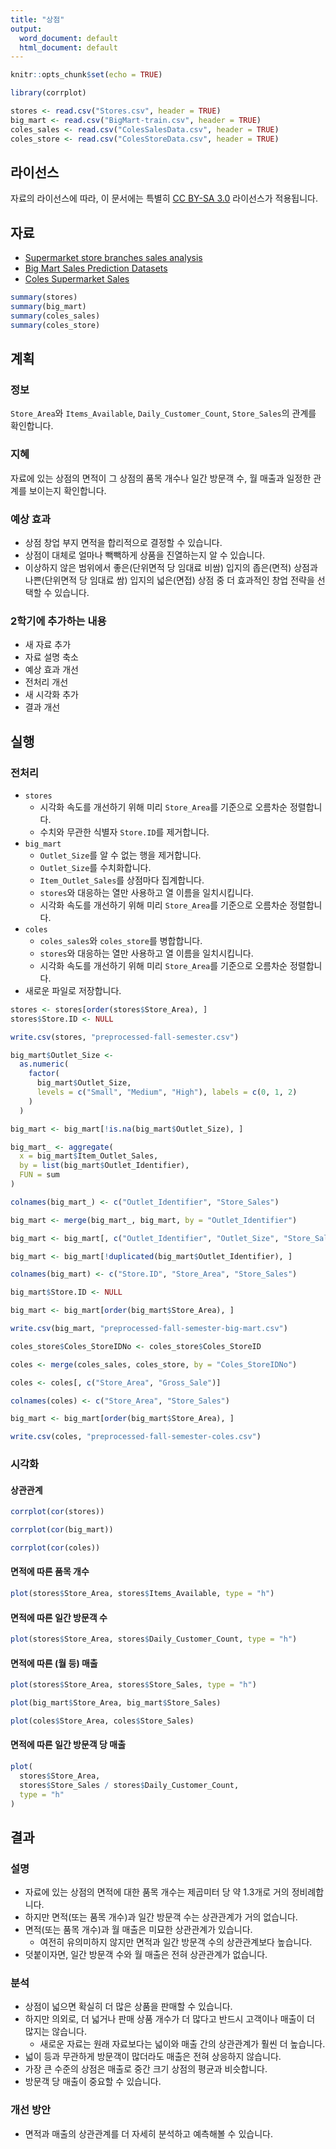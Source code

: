 ```yaml
---
title: "상점"
output:
  word_document: default
  html_document: default
---
```


```r
knitr::opts_chunk$set(echo = TRUE)

library(corrplot)

stores <- read.csv("Stores.csv", header = TRUE)
big_mart <- read.csv("BigMart-train.csv", header = TRUE)
coles_sales <- read.csv("ColesSalesData.csv", header = TRUE)
coles_store <- read.csv("ColesStoreData.csv", header = TRUE)
```

## 라이선스

자료의 라이선스에 따라, 이 문서에는 특별히 [CC BY-SA 3.0](https://creativecommons.org/licenses/by-sa/3.0/) 라이선스가 적용됩니다.

## 자료

* [Supermarket store branches sales analysis](https://www.kaggle.com/datasets/surajjha101/stores-area-and-sales-data)
* [Big Mart Sales Prediction Datasets](https://www.kaggle.com/datasets/shivan118/big-mart-sales-prediction-datasets)
* [Coles Supermarket Sales](https://www.kaggle.com/datasets/ankitab18/coles-supermarket-sales)

```r
summary(stores)
summary(big_mart)
summary(coles_sales)
summary(coles_store)
```

## 계획

### 정보

`Store_Area`와 `Items_Available`, `Daily_Customer_Count`, `Store_Sales`의 관계를 확인합니다.

### 지혜

자료에 있는 상점의 면적이 그 상점의 품목 개수나 일간 방문객 수, 월 매출과 일정한 관계를 보이는지 확인합니다.

### 예상 효과

- 상점 창업 부지 면적을 합리적으로 결정할 수 있습니다.
- 상점이 대체로 얼마나 빽빽하게 상품을 진열하는지 알 수 있습니다.
- 이상하지 않은 범위에서 좋은(단위면적 당 임대료 비쌈) 입지의 좁은(면적) 상점과 나쁜(단위면적 당 임대료 쌈) 입지의 넓은(면접) 상점 중 더 효과적인 창업 전략을 선택할 수 있습니다.

### 2학기에 추가하는 내용

- 새 자료 추가
- 자료 설명 축소
- 예상 효과 개선
- 전처리 개선
- 새 시각화 추가
- 결과 개선

## 실행

### 전처리

- `stores`
  - 시각화 속도를 개선하기 위해 미리 `Store_Area`를 기준으로 오름차순 정렬합니다.
  - 수치와 무관한 식별자 `Store.ID`를 제거합니다.
- `big_mart`
  - `Outlet_Size`를 알 수 없는 행을 제거합니다.
  - `Outlet_Size`를 수치화합니다.
  - `Item_Outlet_Sales`를 상점마다 집계합니다.
  - `stores`와 대응하는 열만 사용하고 열 이름을 일치시킵니다.
  - 시각화 속도를 개선하기 위해 미리 `Store_Area`를 기준으로 오름차순 정렬합니다.
- `coles`
  - `coles_sales`와 `coles_store`를 병합합니다.
  - `stores`와 대응하는 열만 사용하고 열 이름을 일치시킵니다.
  - 시각화 속도를 개선하기 위해 미리 `Store_Area`를 기준으로 오름차순 정렬합니다.
- 새로운 파일로 저장합니다.

```r
stores <- stores[order(stores$Store_Area), ]
stores$Store.ID <- NULL

write.csv(stores, "preprocessed-fall-semester.csv")

big_mart$Outlet_Size <-
  as.numeric(
    factor(
      big_mart$Outlet_Size,
      levels = c("Small", "Medium", "High"), labels = c(0, 1, 2)
    )
  )

big_mart <- big_mart[!is.na(big_mart$Outlet_Size), ]

big_mart_ <- aggregate(
  x = big_mart$Item_Outlet_Sales,
  by = list(big_mart$Outlet_Identifier),
  FUN = sum
)

colnames(big_mart_) <- c("Outlet_Identifier", "Store_Sales")

big_mart <- merge(big_mart_, big_mart, by = "Outlet_Identifier")

big_mart <- big_mart[, c("Outlet_Identifier", "Outlet_Size", "Store_Sales")]

big_mart <- big_mart[!duplicated(big_mart$Outlet_Identifier), ]

colnames(big_mart) <- c("Store.ID", "Store_Area", "Store_Sales")

big_mart$Store.ID <- NULL

big_mart <- big_mart[order(big_mart$Store_Area), ]

write.csv(big_mart, "preprocessed-fall-semester-big-mart.csv")

coles_store$Coles_StoreIDNo <- coles_store$Coles_StoreID

coles <- merge(coles_sales, coles_store, by = "Coles_StoreIDNo")

coles <- coles[, c("Store_Area", "Gross_Sale")]

colnames(coles) <- c("Store_Area", "Store_Sales")

big_mart <- big_mart[order(big_mart$Store_Area), ]

write.csv(coles, "preprocessed-fall-semester-coles.csv")
```

### 시각화

#### 상관관계

```r
corrplot(cor(stores))

corrplot(cor(big_mart))

corrplot(cor(coles))
```

#### 면적에 따른 품목 개수

```r
plot(stores$Store_Area, stores$Items_Available, type = "h")
```

#### 면적에 따른 일간 방문객 수

```r
plot(stores$Store_Area, stores$Daily_Customer_Count, type = "h")
```

#### 면적에 따른 (월 등) 매출

```r
plot(stores$Store_Area, stores$Store_Sales, type = "h")

plot(big_mart$Store_Area, big_mart$Store_Sales)

plot(coles$Store_Area, coles$Store_Sales)
```

#### 면적에 따른 일간 방문객 당 매출

```r
plot(
  stores$Store_Area,
  stores$Store_Sales / stores$Daily_Customer_Count,
  type = "h"
)
```

## 결과

### 설명

* 자료에 있는 상점의 면적에 대한 품목 개수는 제곱미터 당 약 1.3개로 거의 정비례합니다.
* 하지만 면적(또는 품목 개수)과 일간 방문객 수는 상관관계가 거의 없습니다.
* 면적(또는 품목 개수)과 월 매출은 미묘한 상관관계가 있습니다.
  * 여전히 유의미하지 않지만 면적과 일간 방문객 수의 상관관계보다 높습니다.
* 덧붙이자면, 일간 방문객 수와 월 매출은 전혀 상관관계가 없습니다.

### 분석

* 상점이 넓으면 확실히 더 많은 상품을 판매할 수 있습니다.
* 하지만 의외로, 더 넓거나 판매 상품 개수가 더 많다고 반드시 고객이나 매출이 더 많지는 않습니다.
  * 새로운 자료는 원래 자료보다는 넓이와 매출 간의 상관관계가 훨씬 더 높습니다.
* 넓이 등과 무관하게 방문객이 많더라도 매출은 전혀 상응하지 않습니다.
* 가장 큰 수준의 상점은 매출로 중간 크기 상점의 평균과 비슷합니다.
* 방문객 당 매출이 중요할 수 있습니다.

### 개선 방안

* 면적과 매출의 상관관계를 더 자세히 분석하고 예측해볼 수 있습니다.
